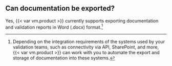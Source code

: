 ## Can documentation be exported?

Yes, {{< var vm.product >}} currently supports exporting documentation and validation reports in Word (.docx) format.^[Depending on the integration requirements of the systems used by your validation teams, such as connectivity via API, SharePoint, and more, {{< var vm.product >}} can work with you to automate the export and storage of documentation into these systems.]